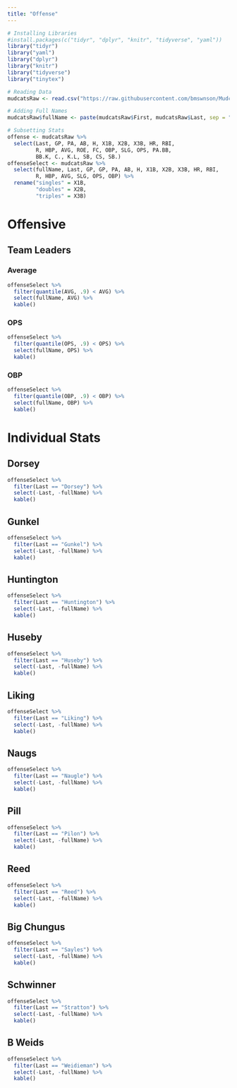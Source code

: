 ```yaml
---
title: "Offense"
---
```




```r
# Installing Libraries 
#install.packages(c("tidyr", "dplyr", "knitr", "tidyverse", "yaml"))
library("tidyr")
library("yaml")
library("dplyr")
library("knitr")
library("tidyverse")
library("tinytex")
```

```r
# Reading Data
mudcatsRaw <- read.csv("https://raw.githubusercontent.com/bmswnson/Mudcats/main/Data/currentStats.csv")
```


```r
# Adding Full Names
mudcatsRaw$fullName <- paste(mudcatsRaw$First, mudcatsRaw$Last, sep = " ")
```



```r
# Subsetting Stats
offense <- mudcatsRaw %>% 
  select(Last, GP, PA, AB, H, X1B, X2B, X3B, HR, RBI,
         R, HBP, AVG, ROE, FC, OBP, SLG, OPS, PA.BB, 
         BB.K, C., K.L, SB, CS, SB.)
offenseSelect <- mudcatsRaw %>%
  select(fullName, Last, GP, GP, PA, AB, H, X1B, X2B, X3B, HR, RBI,
         R, HBP, AVG, SLG, OPS, OBP) %>% 
  rename("singles" = X1B, 
         "doubles" = X2B, 
         "triples" = X3B)
```



# Offensive

## Team Leaders

### Average
```r
offenseSelect %>% 
  filter(quantile(AVG, .9) < AVG) %>%
  select(fullName, AVG) %>%
  kable()
```

### OPS
```r
offenseSelect %>% 
  filter(quantile(OPS, .9) < OPS) %>%
  select(fullName, OPS) %>%
  kable()
```

### OBP
```r
offenseSelect %>% 
  filter(quantile(OBP, .9) < OBP) %>%
  select(fullName, OBP) %>%
  kable()
```




# Individual Stats
## Dorsey
```r
offenseSelect %>%
  filter(Last == "Dorsey") %>%
  select(-Last, -fullName) %>%
  kable()
```

## Gunkel
```r
offenseSelect %>%
  filter(Last == "Gunkel") %>%
  select(-Last, -fullName) %>%
  kable()
```

## Huntington
```r
offenseSelect %>%
  filter(Last == "Huntington") %>%
  select(-Last, -fullName) %>%
  kable()
```

## Huseby
```r
offenseSelect %>%
  filter(Last == "Huseby") %>%
  select(-Last, -fullName) %>%
  kable()
```

## Liking
```r
offenseSelect %>%
  filter(Last == "Liking") %>%
  select(-Last, -fullName) %>%
  kable()
```

## Naugs
```r
offenseSelect %>%
  filter(Last == "Naugle") %>%
  select(-Last, -fullName) %>%
  kable()
```

## Pill
```r
offenseSelect %>%
  filter(Last == "Pilon") %>%
  select(-Last, -fullName) %>%
  kable()
```

## Reed
```r
offenseSelect %>%
  filter(Last == "Reed") %>%
  select(-Last, -fullName) %>%
  kable()
```

## Big Chungus
```r
offenseSelect %>%
  filter(Last == "Sayles") %>%
  select(-Last, -fullName) %>%
  kable()
```

## Schwinner
```r
offenseSelect %>%
  filter(Last == "Stratton") %>%
  select(-Last, -fullName) %>%
  kable()
```

## B Weids
```r
offenseSelect %>%
  filter(Last == "Weidieman") %>%
  select(-Last, -fullName) %>%
  kable()
```

